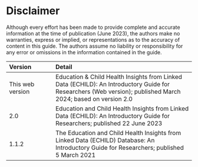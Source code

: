 # Disclaimer {.unnumbered}

Although every effort has been made to provide complete and accurate information at the time of publication (June 2023), the authors make no warranties, express or implied, or representations as to the accuracy of content in this guide. The authors assume no liability or responsibility for any error or omissions in the information contained in the guide.

| Version | Detail |
|:---|:-----------|
| This web version | Education & Child Health Insights from Linked Data (ECHILD): An Introductory Guide for Researchers (Web version); published March 2024; based on version 2.0 |
| 2.0 | Education and Child Health Insights from Linked Data (ECHILD): An Introductory Guide for Researchers; published 22 June 2023 |
| 1.1.2 | The Education and Child Health Insights from Linked Data (ECHILD) Database: An Introductory Guide for Researchers; published 5 March 2021 |